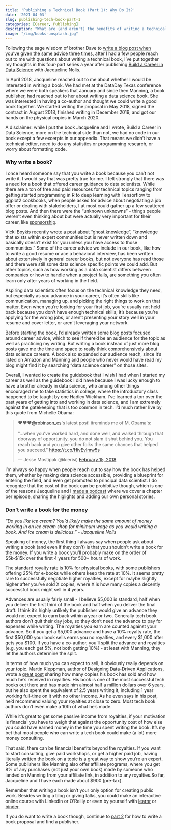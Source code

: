 ```yaml
---
title: 'Publishing a Technical Book (Part 1): Why Do It?'
date: '2021-04-03'
slug: publishing-tech-book-part-1
categories: [Career, Publishing]
description: "What are (and aren't) the benefits of writing a technical book?"
image: "/img/books-unsplash.jpg"
---
```


<!-- 
cover img: https://unsplash.com/photos/_nm_mZ4Cs2I
artist: Rey Seven
licence: unsplash free-to-use 
-->

Following the sage wisdom of brother Dave to [write a blog post when you’ve given the same advice three times](https://twitter.com/drob/status/928447584712253440?s=20), after I had a few people reach out to me with questions about writing a technical book, I've put together my thoughts in this four-part series a year after publishing [Build a Career in Data Science](http://www.datascicareer.com) with Jacqueline Nolis. 

In April 2018, Jacqueline reached out to me about whether I would be interested in writing a book. We had met at the DataDay Texas conference where we were both speakers that January and since then Manning, a book publisher, had reached out to her about writing a data science book. She was interested in having a co-author and thought we could write a good book together. We started writing the proposal in May 2018, signed the contract in August 2018, finished writing in December 2019, and got our hands on the physical copies in March 2020. 

A disclaimer: while I put the book Jacqueline and I wrote, Build a Career in Data Science, more on the technical side than not, we had no code in our book except a few excerpts in our appendix. That means we didn’t have a technical editor, need to do any statistics or programming research, or worry about formatting code. 

### Why write a book? 

I once heard someone say that you write a book because you can’t not write it. I would say that was pretty true for me. I felt strongly that there was a need for a book that offered career guidance to data scientists. While there are a ton of free and paid resources for technical topics ranging from getting started programming in R to deep learning with Tensorflow to ggplot2 cookbooks, when people asked for advice about negotiating a job offer or dealing with stakeholders, I at most could gather up a few scattered blog posts. And then there were the “unknown unknowns” - things people weren’t even thinking about but were actually very important for their career, like [sponsorship](https://hookedondata.org/the-importance-of-sponsorship/).

Vicki Boykis recently wrote [a post about "ghost knowledge"](http://veekaybee.github.io/2021/03/26/data-ghosts/), “knowledge that exists within expert communities but is never written down and basically doesn’t exist for you unless you have access to those communities.” Some of the career advice we include in our book, like how to write a good resume or ace a behavioral interview, has been written about extensively in general career books, but not everyone has read those and there were still some data science specific points we could add. But other topics, such as how working as a data scientist differs between companies or how to handle when a project fails, are something you often learn only after years of working in the field. 

Aspiring data scientists often focus on the technical knowledge they need, but especially as you advance in your career, it's often skills like communication, managing up, and picking the right things to work on that matter. Even when you're looking for your first job, you’re usually not held back because you don’t have enough technical skills; it’s because you’re applying for the wrong jobs, or aren’t presenting your story well in your resume and cover letter, or aren’t leveraging your network. 

Before starting the book, I'd already written some blog posts focused around career advice, which to see if there’d be an audience for the topic as well as practicing my writing. But writing a book instead of just more blog posts gave me the time and space to really think comprehensively about data science careers. A book also expanded our audience reach, since it’s listed on Amazon and Manning and people who never would have read my blog might find it by searching “data science career” on those sites. 

Overall, I wanted to create the guidebook that I wish I had when I started my career as well as the guidebook I did have because I was lucky enough to have a brother already in data science, who among other things encouraged me to take statistics in college, where the introductory class happened to be taught by one Hadley Wickham. I've learned a ton over the past years of getting into and working in data science, and I am extremely against the gatekeeping that is too common in tech. I'd much rather live by this quote from Michelle Obama: 

<blockquote class="twitter-tweet"><p lang="en" dir="ltr">❤️❤️❤️<a href="https://twitter.com/robinson_es?ref_src=twsrc%5Etfw">@robinson_es</a>&#39;s latest post! itreminds me of M. Obama&#39;s: <br><br>&quot;...when you’ve worked hard, and done well, and walked through that doorway of opportunity, you do not slam it shut behind you. You reach back and you give other folks the same chances that helped you succeed.&quot; <a href="https://t.co/HivEvImw5s">https://t.co/HivEvImw5s</a></p>&mdash; Jesse Mostipak (@kierisi) <a href="https://twitter.com/kierisi/status/964149025489522688?ref_src=twsrc%5Etfw">February 15, 2018</a></blockquote> <script async src="https://platform.twitter.com/widgets.js" charset="utf-8"></script>

I'm always so happy when people reach out to say how the book has helped them, whether by making data science accessible, providing a blueprint for entering the field, and even get promoted to principal data scientist. I do recognize that the cost of the book can be prohibitive though, which is one of the reasons Jacqueline and I [made a podcast](https://podcast.bestbook.cool/) where we cover a chapter per episode, sharing the higlights and adding our own personal stories. 

### Don’t write a book for the money

*“Do you like ice cream? You’d likely make the same amount of money working in an ice cream shop for minimum wage as you would writing a book. And ice cream is delicious.” - Jacqueline Nolis* 

Speaking of money, the first thing I always say when people ask about writing a book (and even if they don’t) is that you shouldn’t write a book for the money. If you write a book you’ll probably make on the order of \$5k-\$15k over the first 4 years for 500+ hours of work. 

The standard royalty rate is 10% for physical books, with some publishers offering 25% for e-books while others keep the rate at 10%. It seems pretty rare to successfully negotiate higher royalties, except for maybe slightly higher after you’ve sold X copies, where X is how many copies a decently successful book might sell in 4 years. 

Advances are usually fairly small - I believe \$5,000 is standard, half when you deliver the first third of the book and half when you deliver the final draft. I think it’s highly unlikely the publisher would give an advance they would not expect to earn back within a year or two. Generally tech book authors don’t quit their day jobs, so they don’t need the advance to pay for expenses while writing. The royalties you earn are counted against your advance. So if you get a \$5,000 advance and have a 10% royalty rate, the first \$50,000 your book sells earns you no royalties, and every \$1,000 after gets you \$100. If you have a co-author, you’ll split the advance and royalties (e.g. you each get 5%, not both getting 10%) - at least with Manning, they let the authors determine the split. 

In terms of how much you can expect to sell, it obviously really depends on your topic. Martin Kleppman, author of Designing Data-Driven Applications, wrote a [great post](https://martin.kleppmann.com/2020/09/29/is-book-writing-worth-it.html) sharing how many copies his book has sold and how much he’s received in royalties. His book is one of the most successful tech books out there and has made him almost half a million dollars over 6 years, but he also spent the equivalent of 2.5 years writing it, including 1 year working full-time on it with no other income. As he even says in his post, he’d recommend valuing your royalties at close to zero. Most tech book authors don’t even make a 10th of what he’s made. 

While it’s great to get some passive income from royalties, if your motivation is financial you have to weigh that against the opportunity cost of how else you could have earned money in the time you spent writing the book. It’s my bet that most people who can write a tech book could make (a lot) more money consulting. 

That said, there can be financial benefits beyond the royalties. If you want to start consulting, give paid workshops, or get a higher paid job, having literally written the book on a topic is a great way to show you’re an expert. Some publishers like Manning also offer affiliate programs, where you get 8% of any purchases (not just your own book) made by someone who landed on Manning from your affiliate link, in addition to any royalties.So far, Jacqueline and I have each made about $900 (pre-tax). 

Remember that writing a book isn’t your only option for creating public work. Besides writing a blog or giving talks, you could make an interactive online course with LinkedIn or O’Reilly or even by yourself with [learnr](https://education.rstudio.com/blog/2020/05/teach-interactive-course/) or [binder](https://github.com/ines/course-starter-r). 

If you do want to write a book though, continue to [part 2](https://hookedondata.org/publishing-tech-book-part-2/) for how to write a book proposal and find a publisher.
